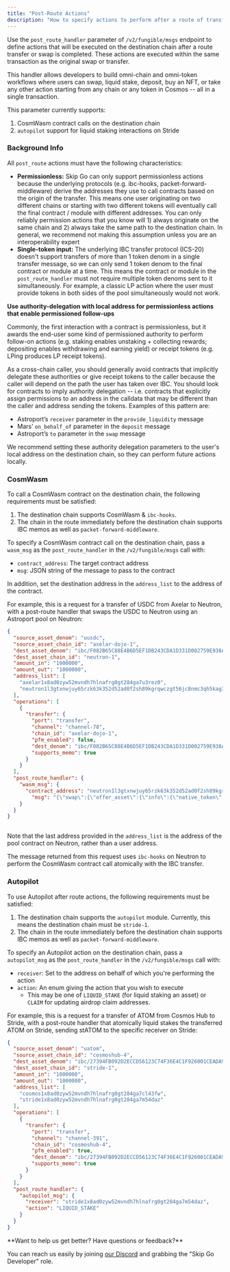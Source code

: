 ```yaml
---
title: "Post-Route Actions"
description: "How to specify actions to perform after a route of transfers/swaps is completed"
---
```


Use the `post_route_handler` parameter of `/v2/fungible/msgs` endpoint to define actions that will be executed on the destination chain after a route transfer or swap is completed. These actions are executed within the same transaction as the original swap or transfer.

This handler allows developers to build omni-chain and omni-token workflows where users can swap, liquid stake, deposit, buy an NFT, or take any other action starting from any chain or any token in Cosmos -- all in a single transaction.

This parameter currently supports:

1. CosmWasm contract calls on the destination chain
2. `autopilot` support for liquid staking interactions on Stride

### Background Info

All `post_route` actions must have the following characteristics: 

* **Permissionless:** Skip Go can only support permissionless actions because the underlying protocols (e.g. ibc-hooks, packet-forward-middleware) derive the addresses they use to call contracts based on the origin of the transfer. This means one user originating on two different chains or starting with two different tokens will eventually call the final contract / module with different addresses. You can only reliably permission actions that you know will 1) always originate on the same chain and 2) always take the same path to the destination chain. In general, we recommend not making this assumption unless you are an interoperability expert
* **Single-token input:** The underlying IBC transfer protocol (ICS-20) doesn't support transfers of more than 1 token denom in a single transfer message, so we can only send 1 token denom to the final contract or module at a time. This means the contract or module in the `post_route_handler` must not require multiple token denoms sent to it simultaneously. For example, a classic LP action where the user must provide tokens in both sides of the pool simultaneously would not work.

<Warning>

**Use authority-delegation with local address for permissionless actions that enable permissioned follow-ups**

Commonly, the first interaction with a contract is permissionless, but it awards the end-user some kind of permissioned authority to perform follow-on actions (e.g. staking enables unstaking + collecting rewards; depositing enables withdrawing and earning yield) or receipt tokens (e.g. LPing produces LP receipt tokens). 

As a cross-chain caller, you should generally avoid contracts that implicitly delegate these authorities or give receipt tokens to the caller because the caller will depend on the path the user has taken over IBC. You should look for contracts to imply authority delegation -- i.e. contracts that explicitly assign permissions to an address in the calldata that may be different than the caller and address sending the tokens. Examples of this pattern are: 

* Astroport’s `receiver` parameter in the `provide_liquidity` message
* Mars’ `on_behalf_of` parameter in the `deposit` message
* Astroport’s `to` parameter in the `swap` message

We recommend setting these authority delegation parameters to the user's local address on the destination chain, so they can perform future actions locally.
</Warning>
### CosmWasm

To call a CosmWasm contract on the destination chain, the following requirements must be satisfied:

1. The destination chain supports CosmWasm & `ibc-hooks`.
2. The chain in the route immediately before the destination chain supports IBC memos as well as `packet-forward-middleware`.

To specify a CosmWasm contract call on the destination chain, pass a `wasm_msg` as the `post_route_handler` in the `/v2/fungible/msgs` call with: 

* `contract_address`: The target contract address
* `msg`: JSON string of the message to pass to the contract

In addition, set the destination address in the `address_list` to the address of the contract.

For example, this is a request for a transfer of USDC from Axelar to Neutron, with a post-route handler that swaps the USDC to Neutron using an Astroport pool on Neutron:

```json
{
  "source_asset_denom": "uusdc",
  "source_asset_chain_id": "axelar-dojo-1",
  "dest_asset_denom": "ibc/F082B65C88E4B6D5EF1DB243CDA1D331D002759E938A0F5CD3FFDC5D53B3E349",
  "dest_asset_chain_id": "neutron-1",
  "amount_in": "1000000",
  "amount_out": "1000000",
  "address_list": [
    "axelar1x8ad0zyw52mvndh7hlnafrg0gt284ga7u3rez0",
    "neutron1l3gtxnwjuy65rzk63k352d52ad0f2sh89kgrqwczgt56jc8nmc3qh5kag3"
  ],
  "operations": [
    {
      "transfer": {
        "port": "transfer",
        "channel": "channel-78",
        "chain_id": "axelar-dojo-1",
        "pfm_enabled": false,
        "dest_denom": "ibc/F082B65C88E4B6D5EF1DB243CDA1D331D002759E938A0F5CD3FFDC5D53B3E349",
        "supports_memo": true
      }
    }
  ],
  "post_route_handler": {
    "wasm_msg": {
      "contract_address": "neutron1l3gtxnwjuy65rzk63k352d52ad0f2sh89kgrqwczgt56jc8nmc3qh5kag3",
        "msg": "{\"swap\":{\"offer_asset\":{\"info\":{\"native_token\":{\"denom\":\"ibc/F082B65C88E4B6D5EF1DB243CDA1D331D002759E938A0F5CD3FFDC5D53B3E349\"}},\"amount\":\"10000\"},\"to\":\"neutron1x8ad0zyw52mvndh7hlnafrg0gt284ga7uqunnf\"}}"
    }
  }
}
    
```

Note that the last address provided in the `address_list` is the address of the pool contract on Neutron, rather than a user address.

The message returned from this request uses `ibc-hooks` on Neutron to perform the CosmWasm contract call atomically with the IBC transfer.

### Autopilot

To use Autopilot after route actions, the following requirements must be satisfied:

1. The destination chain supports the `autopilot` module. Currently, this means the destination chain must be `stride-1`.
2. The chain in the route immediately before the destination chain supports IBC memos as well as `packet-forward-middleware`.

To specify an Autopilot action on the destination chain, pass a `autopilot_msg` as the `post_route_handler` in the `/v2/fungible/msgs` call with: 

* `receiver`: Set to the address on behalf of which you're performing the action
* `action`: An enum giving the action that you wish to execute  
   * This may be one of `LIQUID_STAKE` (for liquid staking an asset) or `CLAIM` for updating airdrop claim addresses.

For example, this is a request for a transfer of ATOM from Cosmos Hub to Stride, with a post-route handler that atomically liquid stakes the transferred ATOM on Stride, sending stATOM to the specific receiver on Stride:

```json
{
  "source_asset_denom": "uatom",
  "source_asset_chain_id": "cosmoshub-4",
  "dest_asset_denom": "ibc/27394FB092D2ECCD56123C74F36E4C1F926001CEADA9CA97EA622B25F41E5EB2",
  "dest_asset_chain_id": "stride-1",
  "amount_in": "1000000",
  "amount_out": "1000000",
  "address_list": [
    "cosmos1x8ad0zyw52mvndh7hlnafrg0gt284ga7cl43fw",
    "stride1x8ad0zyw52mvndh7hlnafrg0gt284ga7m54daz"
  ],
  "operations": [
    {
      "transfer": {
        "port": "transfer",
        "channel": "channel-391",
        "chain_id": "cosmoshub-4",
        "pfm_enabled": true,
        "dest_denom": "ibc/27394FB092D2ECCD56123C74F36E4C1F926001CEADA9CA97EA622B25F41E5EB2",
        "supports_memo": true
      }
    }
  ],
  "post_route_handler": {
    "autopilot_msg": {
      "receiver": "stride1x8ad0zyw52mvndh7hlnafrg0gt284ga7m54daz",
      "action": "LIQUID_STAKE"
    }
  }
}
```


<Check>
  **Want to help us get better? Have questions or feedback?**

You can reach us easily by joining [our Discord](https://skip.build/discord) and grabbing the "Skip Go Developer" role.
</Check>